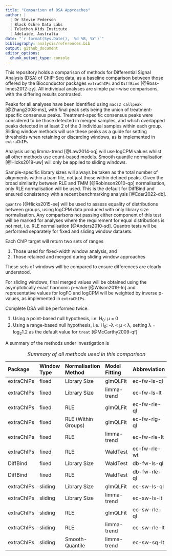 ```yaml
---
title: "Comparison of DSA Approaches"
author: |
  | Dr Stevie Pederson
  | Black Ochre Data Labs
  | Telethon Kids Institute
  | Adelaide, Australia
date: "`r format(Sys.Date(), '%d %B, %Y')`"
bibliography: analysis/references.bib
output: github_document
editor_options:
  chunk_output_type: console
---
```


This repository holds a comparison of methods for Differential Signal Analysis (DSA) of ChIP-Seq data, as a baseline comparison between those offered by the Bioconductor packages `extraChIPs` and `DiffBind` [@Ross-Innes2012-zy].
All individual analyses are simple pair-wise comparisons, with the differing results contrasted.

Peaks for all analyses have been identified using `macs2 callpeak` [@Zhang2008-ms], with final peak sets being the union of treatment-specific consensus peaks.
Treatment-specific consensus peaks were considered to be those detected in merged samples, and which overlapped peaks detected in at least 2 of the 3 individual samples within each group.
Sliding window methods will use these peaks as a guide for setting thresholds when retaining or discarding windows, as is implemented in `extraChIPs`

Analysis using limma-trend [@Law2014-xq] will use logCPM values whilst all other methods use count-based models.
Smooth quantile normalisation [@Hicks2018-uw] will only be applied to sliding windows.

Sample-specific library sizes will always be taken as the total number of alignments within a bam file, not just those within defined peaks.
Given the broad similarity between RLE and TMM [@Robinson2010-qp] normalisation, only RLE normalisation will be used.
This is the default for DiffBind and ensured consistency with a recent benchmarking analysis [@Eder2022-db].

`quantro` [@Hicks2015-ee] will be used to assess equality of distributions between groups, using logCPM data produced with only library size normalisation.
Any comparisons not passing either component of this test will be marked for analyses where the requirement for equal distributions is not met, i.e. RLE normalisation [@Anders2010-sd].
Quantro tests will be performed separately for fixed and sliding window datasets.

Each ChIP target will return two sets of ranges

1. Those used for fixed-width window analysis, and
2. Those retained and merged during sliding window approaches

These sets of windows will be compared to ensure differences are clearly understood.

For sliding windows, final merged values will be obtained using the asymptotically exact harmonic p-value [@Wilson2019-ln] and representative values for logFC and logCPM will be weighted by inverse p-values, as implemented in `extraChIPs`.

Complete DSA will be performed twice.

1. Using a point-based null hypothesis, i.e. H~0~: &mu; = 0
2. Using a range-based null hypothesis, i.e. H~0~: -&lambda; < &mu; < &lambda;, setting &lambda; = log~2~1.2 as the default value for `treat` [@McCarthy2009-qf]

A summary of the methods under investigation is

| Package | Window Type | Normalisation Method | Model Fitting | Abbreviation |
|:------- |:----------- |:-------------------- |:------------- |:------------ |
| extraChIPs | fixed    | Library Size        | glmQLFit    | ec-fw-ls-ql  |
| extraChIPs | fixed    | Library Size        | limma-trend | ec-fw-ls-lt  |
| extraChIPs | fixed    | RLE                 | glmQLFit    | ec-fw-rle-ql |
| extraChIPs | fixed    | RLE (Within Groups) | glmQLFit    | ec-fw-rlg-ql |
| extraChIPs | fixed    | RLE                 | limma-trend | ec-fw-rle-lt |
| extraChIPs | fixed    | RLE                 | WaldTest    | ec-fw-rle-wt |
| DiffBind   | fixed    | Library Size        | WaldTest    | db-fw-ls-ql  |
| DiffBind   | fixed    | RLE                 | WaldTest    | db-fw-rle-ql |
| extraChIPs | sliding  | Library Size        | glmQLFit    | ec-sw-ls-ql  |
| extraChIPs | sliding  | Library Size        | limma-trend | ec-sw-ls-lt  |
| extraChIPs | sliding  | RLE                 | glmQLFit    | ec-sw-rle-ql |
| extraChIPs | sliding  | RLE                 | limma-trend | ec-sw-rle-lt |
| extraChIPs | sliding  | Smooth-Quantile     | limma-trend | ec-sw-sq-lt  |

Table: *Summary of all methods used in this comparison*





